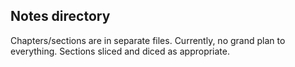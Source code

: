 ## Notes directory

Chapters/sections are in separate files. Currently, no grand plan to everything. Sections sliced and diced as appropriate.